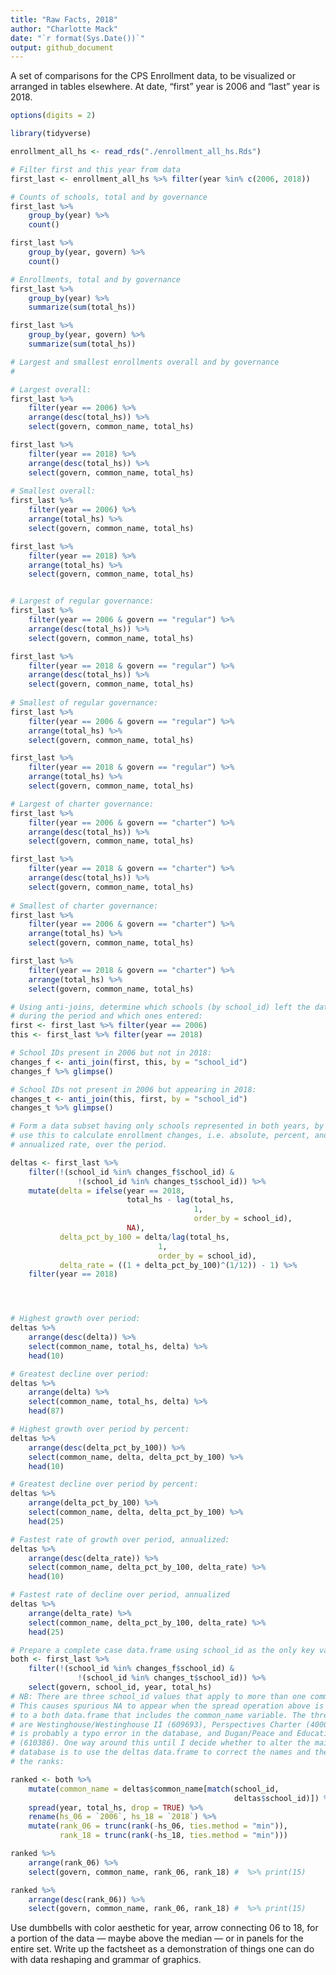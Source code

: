```yaml
---
title: "Raw Facts, 2018"
author: "Charlotte Mack"
date: "`r format(Sys.Date())`"
output: github_document
---
```


A set of comparisons for the CPS Enrollment data, to be visualized or arranged in tables elsewhere. At date, "first" year is 2006 and "last" year is 2018.

```r
options(digits = 2)
```


```r
library(tidyverse)
```

```r
enrollment_all_hs <- read_rds("./enrollment_all_hs.Rds")
```


```r
# Filter first and this year from data
first_last <- enrollment_all_hs %>% filter(year %in% c(2006, 2018))
```

```r
# Counts of schools, total and by governance
first_last %>% 
    group_by(year) %>%  
    count()

first_last %>% 
    group_by(year, govern) %>%  
    count()
```

```r
# Enrollments, total and by governance
first_last %>%  
    group_by(year) %>%  
    summarize(sum(total_hs))

first_last %>%  
    group_by(year, govern) %>%  
    summarize(sum(total_hs))
```


```r
# Largest and smallest enrollments overall and by governance
# 

# Largest overall:
first_last %>% 
    filter(year == 2006) %>%  
    arrange(desc(total_hs)) %>%  
    select(govern, common_name, total_hs)

first_last %>% 
    filter(year == 2018) %>%  
    arrange(desc(total_hs)) %>%  
    select(govern, common_name, total_hs)
    
# Smallest overall:
first_last %>% 
    filter(year == 2006) %>%  
    arrange(total_hs) %>%  
    select(govern, common_name, total_hs)

first_last %>% 
    filter(year == 2018) %>%  
    arrange(total_hs) %>%  
    select(govern, common_name, total_hs)


# Largest of regular governance:
first_last %>% 
    filter(year == 2006 & govern == "regular") %>%  
    arrange(desc(total_hs)) %>%  
    select(govern, common_name, total_hs)

first_last %>% 
    filter(year == 2018 & govern == "regular") %>%  
    arrange(desc(total_hs)) %>%  
    select(govern, common_name, total_hs)
    
# Smallest of regular governance:
first_last %>% 
    filter(year == 2006 & govern == "regular") %>%  
    arrange(total_hs) %>%  
    select(govern, common_name, total_hs)

first_last %>% 
    filter(year == 2018 & govern == "regular") %>%  
    arrange(total_hs) %>%  
    select(govern, common_name, total_hs)

# Largest of charter governance:
first_last %>% 
    filter(year == 2006 & govern == "charter") %>%  
    arrange(desc(total_hs)) %>%  
    select(govern, common_name, total_hs)

first_last %>% 
    filter(year == 2018 & govern == "charter") %>%  
    arrange(desc(total_hs)) %>%  
    select(govern, common_name, total_hs)
    
# Smallest of charter governance:
first_last %>% 
    filter(year == 2006 & govern == "charter") %>%  
    arrange(total_hs) %>%  
    select(govern, common_name, total_hs)

first_last %>% 
    filter(year == 2018 & govern == "charter") %>%  
    arrange(total_hs) %>%  
    select(govern, common_name, total_hs)

```

```r
# Using anti-joins, determine which schools (by school_id) left the database
# during the period and which ones entered:
first <- first_last %>% filter(year == 2006)
this <- first_last %>% filter(year == 2018)

# School IDs present in 2006 but not in 2018:
changes_f <- anti_join(first, this, by = "school_id")
changes_f %>% glimpse()

# School IDs not present in 2006 but appearing in 2018:
changes_t <- anti_join(this, first, by = "school_id")
changes_t %>% glimpse()

```


```r
# Form a data subset having only schools represented in both years, by id, and
# use this to calculate enrollment changes, i.e. absolute, percent, and
# annualized rate, over the period.

deltas <- first_last %>% 
    filter(!(school_id %in% changes_f$school_id) & 
               !(school_id %in% changes_t$school_id)) %>% 
    mutate(delta = ifelse(year == 2018, 
                          total_hs - lag(total_hs, 
                                         1, 
                                         order_by = school_id), 
                          NA), 
           delta_pct_by_100 = delta/lag(total_hs, 
                                 1, 
                                 order_by = school_id),
           delta_rate = ((1 + delta_pct_by_100)^(1/12)) - 1) %>% 
    filter(year == 2018)




# Highest growth over period:
deltas %>%  
    arrange(desc(delta)) %>%  
    select(common_name, total_hs, delta) %>%  
    head(10)

# Greatest decline over period:
deltas %>%  
    arrange(delta) %>%  
    select(common_name, total_hs, delta) %>%  
    head(87)
```

```r
# Highest growth over period by percent:
deltas %>%  
    arrange(desc(delta_pct_by_100)) %>%  
    select(common_name, delta, delta_pct_by_100) %>%  
    head(10)

# Greatest decline over period by percent:
deltas %>%  
    arrange(delta_pct_by_100) %>%  
    select(common_name, delta, delta_pct_by_100) %>%  
    head(25)
```
```r
# Fastest rate of growth over period, annualized:
deltas %>%  
    arrange(desc(delta_rate)) %>%  
    select(common_name, delta_pct_by_100, delta_rate) %>%  
    head(10)

# Fastest rate of decline over period, annualized
deltas %>%  
    arrange(delta_rate) %>%  
    select(common_name, delta_pct_by_100, delta_rate) %>%  
    head(25)

```

```r
# Prepare a complete case data.frame using school_id as the only key variable:
both <- first_last %>%  
    filter(!(school_id %in% changes_f$school_id) &
               !(school_id %in% changes_t$school_id)) %>%  
    select(govern, school_id, year, total_hs)
# NB: There are three school_id values that apply to more than one common_name.
# This causes spurious NA to appear when the spread operation above is applied
# to a both data.frame that includes the common_name variable. The three schools
# are Westinghouse/Westinghouse II (609693), Perspectives Charter (400064) which
# is probably a typo error in the database, and Dugan/Peace and Education
# (610386). One way around this until I decide whether to alter the main
# database is to use the deltas data.frame to correct the names and then take
# the ranks:

ranked <- both %>% 
    mutate(common_name = deltas$common_name[match(school_id,
                                                  deltas$school_id)]) %>% 
    spread(year, total_hs, drop = TRUE) %>% 
    rename(hs_06 = `2006`, hs_18 = `2018`) %>% 
    mutate(rank_06 = trunc(rank(-hs_06, ties.method = "min")), 
           rank_18 = trunc(rank(-hs_18, ties.method = "min")))

ranked %>%  
    arrange(rank_06) %>%  
    select(govern, common_name, rank_06, rank_18) #  %>% print(15)

ranked %>%  
    arrange(desc(rank_06)) %>%  
    select(govern, common_name, rank_06, rank_18) #  %>% print(15)
```

Use dumbbells with color aesthetic for year, arrow connecting 06 to 18, for a portion of the data --- maybe above the median --- or in panels for the entire set. Write up the factsheet as a demonstration of things one can do with data reshaping and grammar of graphics.